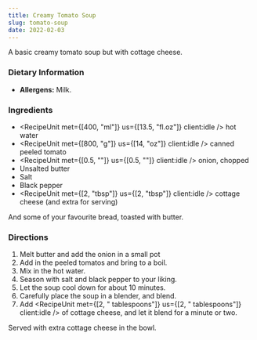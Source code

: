 ```yaml
---
title: Creamy Tomato Soup
slug: tomato-soup
date: 2022-02-03
---
```


A basic creamy tomato soup but with cottage cheese.

### Dietary Information

- **Allergens:** Milk.


<Recipe defaultServing={2} client:load />

### Ingredients

- <RecipeUnit met={[400, "ml"]} us={[13.5, "fl.oz"]} client:idle /> hot water
- <RecipeUnit met={[800, "g"]} us={[14, "oz"]} client:idle /> canned peeled
  tomato
- <RecipeUnit met={[0.5, ""]} us={[0.5, ""]} client:idle /> onion, chopped
- Unsalted butter
- Salt
- Black pepper
- <RecipeUnit met={[2, "tbsp"]} us={[2, "tbsp"]} client:idle /> cottage cheese
  (and extra for serving)

And some of your favourite bread, toasted with butter.

### Directions

1. Melt butter and add the onion in a small pot
2. Add in the peeled tomatos and bring to a boil.
3. Mix in the hot water.
4. Season with salt and black pepper to your liking.
5. Let the soup cool down for about 10 minutes.
6. Carefully place the soup in a blender, and blend.
7. Add <RecipeUnit met={[2, " tablespoons"]} us={[2, " tablespoons"]} client:idle />
   of cottage cheese, and let it blend for a minute or two.

Served with extra cottage cheese in the bowl.

